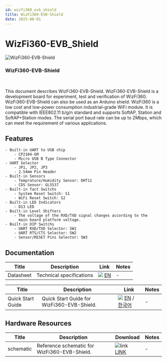 ```yaml
---
id: wizfi360_evb_shield
title: WizFi360-EVB-Shield
date: 2025-08-01
---
```




# WizFi360-EVB_Shield
<div className="main-card">
  <img src="/img/products/wizfi360/wizfi360-evb.jpg" alt="WizFi360-EVB-Shield" />
  <div>
    <h3>WizFi360-EVB-Shield</h3>
    <br />
    <p>
      This document describes WizFi360-EVB-Shield. WizFi360-EVB-Shield is a
      development board for experiment, test and verification of WizFi360.
      WizFi360-EVB-Shield can also be used as an Arduino shield. WizFi360 is a
      low cost and low-power consumption industrial-grade WiFi module. It is
      compatible with IEEE802.11 b/g/n standard and supports SoftAP, Station
      and SoftAP+Station modes. The serial port baud rate can be up to 2Mbps,
      which can meet the requirement of various applications.
    </p>
  </div>
</div>

## Features

    - Built-in UART to USB chip
        - CP2104-GM
        - Micro USB B Type Connector
    - UART Selector
        - JP1, JP2, JP3
        - 2.54mm Pin Header
    - Built-in Sensors
        - Temprature/Humidity Sensor: DHT11
        - CDS Sensor: GL5537
    - Built-in Tact Switchs
        - System Reset Switch: S1
        - WiFi Reset Switch: S2
    - Built-in LED Indicators
        - D13 LED
    - Built-in Level Shifters
        - The voltage of the RXD/TXD signal changes according to the
          main board platform voltage.
    - Built-in DIP Switchs
        - UART RXD/TXD Selector: SW1
        - UART RTS/CTS Selector: SW2
        - Sensor/RESET Pins Selector: SW3

## Documentation

<Tabs groupId="Documentation">
  <TabItem value="technical" label="Technical Documents" default>

  | Title | Description | Link | Notes |
  |-------|-------------|------|-------|
  | Datasheet | Technical specifications | ![](\img\products\w5500\w5500_evb\icons\docs_icon_small.png) [EN](/img/products/wizfi360/wizfi360ds/wizfi360-evb-shield_ds_112_en.pdf) | - |

  </TabItem>

  <TabItem value="guide" label="Guide">

  | Title | Description | Link | Notes |
  |-------|-------------|------|-------|
  | Quick Start Guide | Quick Start Guide for WizFi360-EVB-Shield. | ![](\img\products\w5500\w5500_evb\icons\docs_icon_small.png) [EN](/img/products/wizfi360/wizfi360ds/wizfi360qs_v113e.pdf) / [한국어](/img/products/wizfi360/wizfi360ds/wizfi360qs_v113k.pdf) | - |
  </TabItem>
</Tabs>

## Hardware Resources

| Title | Description | Download | Notes |
|-------|-------------|----------|-------|
| schematic | Reference schematic for WizFi360-EVB-Shield. | ![link](\img\link.png) [LINK](https://github.com/Wiznet/Hardware-Files-of-WIZnet/tree/master/07_WizFi_Module/WizFi360-EVB-Shield) | - |

